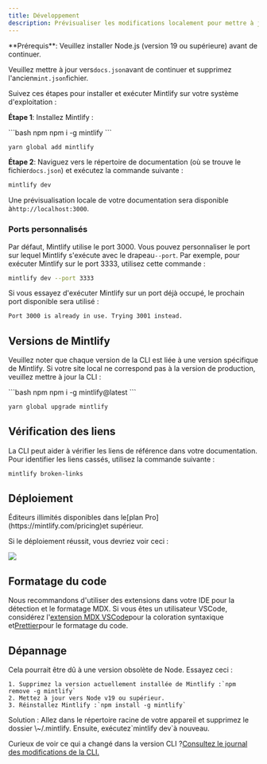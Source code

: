 ```yaml
---
title: Développement
description: Prévisualiser les modifications localement pour mettre à jour votre documentation
---
```


<Info>
  **Prérequis**: Veuillez installer Node.js (version 19 ou supérieure) avant de continuer.<br />

  Veuillez mettre à jour vers`docs.json`avant de continuer et supprimez l'ancien`mint.json`fichier.
</Info>

Suivez ces étapes pour installer et exécuter Mintlify sur votre système d'exploitation :

**Étape 1**: Installez Mintlify :

<CodeGroup>
  ```bash npm
  npm i -g mintlify
  ```

  ```bash yarn
  yarn global add mintlify
  ```
</CodeGroup>

**Étape 2**: Naviguez vers le répertoire de documentation (où se trouve le fichier`docs.json`) et exécutez la commande suivante :

```bash
mintlify dev
```

Une prévisualisation locale de votre documentation sera disponible à`http://localhost:3000`.

### Ports personnalisés

Par défaut, Mintlify utilise le port 3000. Vous pouvez personnaliser le port sur lequel Mintlify s'exécute avec le drapeau`--port`. Par exemple, pour exécuter Mintlify sur le port 3333, utilisez cette commande :

```bash
mintlify dev --port 3333
```

Si vous essayez d'exécuter Mintlify sur un port déjà occupé, le prochain port disponible sera utilisé :

```md
Port 3000 is already in use. Trying 3001 instead.
```

## Versions de Mintlify

Veuillez noter que chaque version de la CLI est liée à une version spécifique de Mintlify. Si votre site local ne correspond pas à la version de production, veuillez mettre à jour la CLI :

<CodeGroup>
  ```bash npm
  npm i -g mintlify@latest
  ```

  ```bash yarn
  yarn global upgrade mintlify
  ```
</CodeGroup>

## Vérification des liens

La CLI peut aider à vérifier les liens de référence dans votre documentation. Pour identifier les liens cassés, utilisez la commande suivante :

```bash
mintlify broken-links
```

## Déploiement

<Tip>
  Éditeurs illimités disponibles dans le[plan Pro](https://mintlify.com/pricing)et supérieur.
</Tip>

Si le déploiement réussit, vous devriez voir ceci :

<Frame>
  <img src="/images/checks-passed.png" style={{ borderRadius: '0.5rem' }} />
</Frame>

## Formatage du code

Nous recommandons d'utiliser des extensions dans votre IDE pour la détection et le formatage MDX. Si vous êtes un utilisateur VSCode, considérez l'[extension MDX VSCode](https://marketplace.visualstudio.com/items?itemName=unifiedjs.vscode-mdx)pour la coloration syntaxique et[Prettier](https://marketplace.visualstudio.com/items?itemName=esbenp.prettier-vscode)pour le formatage du code.

## Dépannage

<AccordionGroup>
  <Accordion title="Error: Could not load the &#x22;sharp&#x22; module using the darwin-arm64 runtime">
    Cela pourrait être dû à une version obsolète de Node. Essayez ceci :

    1. Supprimez la version actuellement installée de Mintlify :`npm remove -g mintlify`
    2. Mettez à jour vers Node v19 ou supérieur.
    3. Réinstallez Mintlify :`npm install -g mintlify`
  </Accordion>

  <Accordion title="Issue: Encountering an unknown error">
    Solution : Allez dans le répertoire racine de votre appareil et supprimez le dossier \~/.mintlify. Ensuite, exécutez`mintlify dev`à nouveau.
  </Accordion>
</AccordionGroup>

Curieux de voir ce qui a changé dans la version CLI ?[Consultez le journal des modifications de la CLI.](https://www.npmjs.com/package/mintlify?activeTab=versions)
